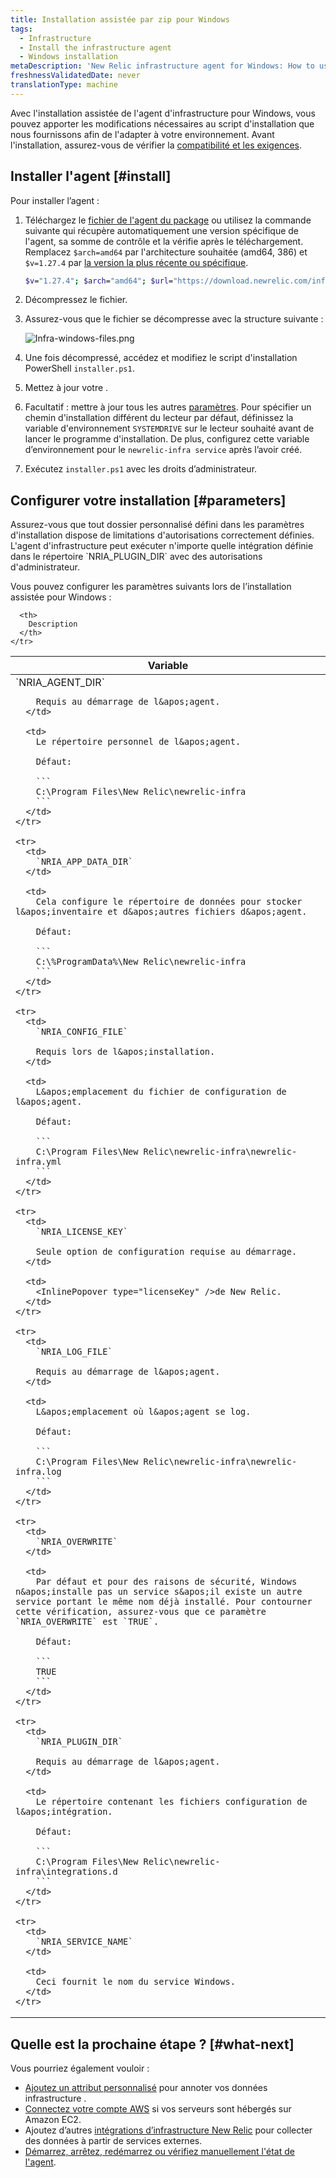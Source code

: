 ```yaml
---
title: Installation assistée par zip pour Windows
tags:
  - Infrastructure
  - Install the infrastructure agent
  - Windows installation
metaDescription: 'New Relic infrastructure agent for Windows: How to use the assisted install script so you can adapt it to your environment.'
freshnessValidatedDate: never
translationType: machine
---
```


Avec l&apos;installation assistée de l&apos;agent d&apos;infrastructure pour Windows, vous pouvez apporter les modifications nécessaires au script d&apos;installation que nous fournissons afin de l&apos;adapter à votre environnement. Avant l&apos;installation, assurez-vous de vérifier la [compatibilité et les exigences](/docs/infrastructure/new-relic-infrastructure/getting-started/compatibility-requirements-new-relic-infrastructure).

## Installer l&apos;agent [#install]

Pour installer l’agent :

1. Téléchargez le [fichier de l&apos;agent du package](https://download.newrelic.com/infrastructure_agent/binaries/windows/) ou utilisez la commande suivante qui récupère automatiquement une version spécifique de l&apos;agent, sa somme de contrôle et la vérifie après le téléchargement. Remplacez `$arch=amd64` par l&apos;architecture souhaitée (amd64, 386) et `$v=1.27.4` par [la version la plus récente ou spécifique](https://github.com/newrelic/infrastructure-agent/releases/latest).

   ```sh
   $v="1.27.4"; $arch="amd64"; $url="https://download.newrelic.com/infrastructure_agent/binaries/windows/$arch/newrelic-infra-$arch.$v.zip";@("$url", "$url.sum") | ForEach-Object { Invoke-WebRequest -Uri $_ -OutFile $_.Split('/')[-1] }; write-host 'Checksum:' $(If (Select-String -Path "$url.sum".Split('/')[-1] -Pattern (Get-FileHash $url.Split('/')[-1]).Hash -Quiet) {"Ok"} Else {"Fail"})
   ```

2. Décompressez le fichier.

3. Assurez-vous que le fichier se décompresse avec la structure suivante :

   <img title="Infra-windows-files.png" alt="Infra-windows-files.png" src="/images/infrastructure_diagram_infra-agent-windows-folder-structure.webp" />

4. Une fois décompressé, accédez et modifiez le script d&apos;installation PowerShell `installer.ps1`.

5. Mettez à jour votre <InlinePopover type="licenseKey" />.

6. Facultatif : mettre à jour tous les autres [paramètres](#parameters). Pour spécifier un chemin d&apos;installation différent du lecteur par défaut, définissez la variable d&apos;environnement `SYSTEMDRIVE` sur le lecteur souhaité avant de lancer le programme d&apos;installation. De plus, configurez cette variable d’environnement pour le `newrelic-infra service` après l’avoir créé.

7. Exécutez `installer.ps1` avec les droits d’administrateur.

<InstallFeedback />

## Configurer votre installation [#parameters]

<Callout variant="important">
  Assurez-vous que tout dossier personnalisé défini dans les paramètres d&apos;installation dispose de limitations d&apos;autorisations correctement définies. L&apos;agent d&apos;infrastructure peut exécuter n&apos;importe quelle intégration définie dans le répertoire `NRIA_PLUGIN_DIR` avec des autorisations d&apos;administrateur.
</Callout>

Vous pouvez configurer les paramètres suivants lors de l’installation assistée pour Windows :

<table>
  <thead>
    <tr>
      <th style={{ width: "250px" }}>
        Variable
      </th>

      <th>
        Description
      </th>
    </tr>
  </thead>

  <tbody>
    <tr>
      <td>
        `NRIA_AGENT_DIR`

        Requis au démarrage de l&apos;agent.
      </td>

      <td>
        Le répertoire personnel de l&apos;agent.

        Défaut:

        ```
        C:\Program Files\New Relic\newrelic-infra
        ```
      </td>
    </tr>

    <tr>
      <td>
        `NRIA_APP_DATA_DIR`
      </td>

      <td>
        Cela configure le répertoire de données pour stocker l&apos;inventaire et d&apos;autres fichiers d&apos;agent.

        Défaut:

        ```
        C:\%ProgramData%\New Relic\newrelic-infra
        ```
      </td>
    </tr>

    <tr>
      <td>
        `NRIA_CONFIG_FILE`

        Requis lors de l&apos;installation.
      </td>

      <td>
        L&apos;emplacement du fichier de configuration de l&apos;agent.

        Défaut:

        ```
        C:\Program Files\New Relic\newrelic-infra\newrelic-infra.yml
        ```
      </td>
    </tr>

    <tr>
      <td>
        `NRIA_LICENSE_KEY`

        Seule option de configuration requise au démarrage.
      </td>

      <td>
        <InlinePopover type="licenseKey" />de New Relic.
      </td>
    </tr>

    <tr>
      <td>
        `NRIA_LOG_FILE`

        Requis au démarrage de l&apos;agent.
      </td>

      <td>
        L&apos;emplacement où l&apos;agent se log.

        Défaut:

        ```
        C:\Program Files\New Relic\newrelic-infra\newrelic-infra.log
        ```
      </td>
    </tr>

    <tr>
      <td>
        `NRIA_OVERWRITE`
      </td>

      <td>
        Par défaut et pour des raisons de sécurité, Windows n&apos;installe pas un service s&apos;il existe un autre service portant le même nom déjà installé. Pour contourner cette vérification, assurez-vous que ce paramètre `NRIA_OVERWRITE` est `TRUE`.

        Défaut:

        ```
        TRUE
        ```
      </td>
    </tr>

    <tr>
      <td>
        `NRIA_PLUGIN_DIR`

        Requis au démarrage de l&apos;agent.
      </td>

      <td>
        Le répertoire contenant les fichiers configuration de l&apos;intégration.

        Défaut:

        ```
        C:\Program Files\New Relic\newrelic-infra\integrations.d
        ```
      </td>
    </tr>

    <tr>
      <td>
        `NRIA_SERVICE_NAME`
      </td>

      <td>
        Ceci fournit le nom du service Windows.
      </td>
    </tr>
  </tbody>
</table>

## Quelle est la prochaine étape ? [#what-next]

Vous pourriez également vouloir :

* [Ajoutez un attribut personnalisé](/docs/Infrastructure-configure-your-agent#conf-custom_attributes) pour annoter vos données infrastructure .
* [Connectez votre compte AWS](/docs/infrastructure-amazon-aws-ec2-integration#connect) si vos serveurs sont hébergés sur Amazon EC2.
* Ajoutez d’autres [intégrations d’infrastructure New Relic](/docs/infrastructure/introduction-infra-monitoring) pour collecter des données à partir de services externes.
* [Démarrez, arrêtez, redémarrez ou vérifiez manuellement l&apos;état de l&apos;agent](/docs/infrastructure-start-stop-restart-check-agent-status#linux).